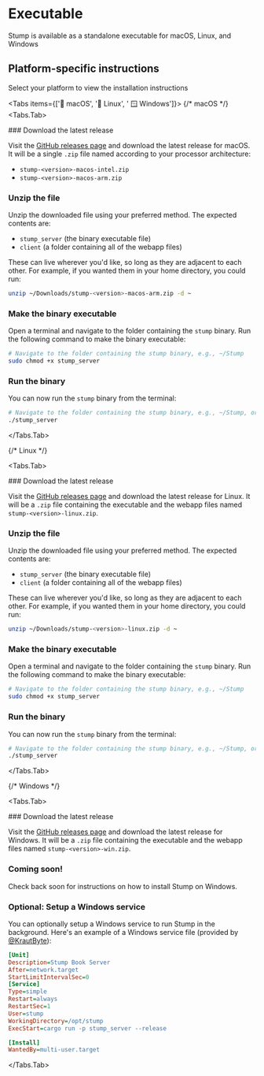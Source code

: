 
# Executable

Stump is available as a standalone executable for macOS, Linux, and Windows

## Platform-specific instructions

Select your platform to view the installation instructions

<Tabs items={['🍎 macOS', '🐧 Linux', ' 🪟 Windows']}>
{/* macOS */}
<Tabs.Tab>

<Steps>
### Download the latest release

Visit the [GitHub releases page](https://github.com/stumpapp/stump/releases) and download the latest release for macOS. It will be a single `.zip` file named according to your processor architecture:

- `stump-<version>-macos-intel.zip`
- `stump-<version>-macos-arm.zip`

### Unzip the file

Unzip the downloaded file using your preferred method. The expected contents are:

- `stump_server` (the binary executable file)
- `client` (a folder containing all of the webapp files)

These can live wherever you'd like, so long as they are adjacent to each other. For example, if you wanted them in your home directory, you could run:

```bash copy
unzip ~/Downloads/stump-<version>-macos-arm.zip -d ~
```

### Make the binary executable

Open a terminal and navigate to the folder containing the `stump` binary. Run the following command to make the binary executable:

```sh copy
# Navigate to the folder containing the stump binary, e.g., ~/Stump
sudo chmod +x stump_server
```

### Run the binary

You can now run the `stump` binary from the terminal:

```bash copy
# Navigate to the folder containing the stump binary, e.g., ~/Stump, or be sure to include the full path to the binary
./stump_server
```

</Steps>

</Tabs.Tab>

{/* Linux */}

<Tabs.Tab>

<Steps>
### Download the latest release

Visit the [GitHub releases page](https://github.com/stumpapp/stump/releases) and download the latest release for Linux. It will be a `.zip` file containing the executable and the webapp files named `stump-<version>-linux.zip`.

### Unzip the file

Unzip the downloaded file using your preferred method. The expected contents are:

- `stump_server` (the binary executable file)
- `client` (a folder containing all of the webapp files)

These can live wherever you'd like, so long as they are adjacent to each other. For example, if you wanted them in your home directory, you could run:

```bash copy
unzip ~/Downloads/stump-<version>-linux.zip -d ~
```

### Make the binary executable

Open a terminal and navigate to the folder containing the `stump` binary. Run the following command to make the binary executable:

```bash copy
# Navigate to the folder containing the stump binary, e.g., ~/Stump
sudo chmod +x stump_server
```

### Run the binary

You can now run the `stump` binary from the terminal:

```bash
# Navigate to the folder containing the stump binary, e.g., ~/Stump, or be sure to include the full path to the binary
./stump_server
```

</Steps>

</Tabs.Tab>

{/* Windows */}

<Tabs.Tab>

<Steps>
### Download the latest release

Visit the [GitHub releases page](https://github.com/stumpapp/stump/releases) and download the latest release for Windows. It will be a `.zip` file containing the executable and the webapp files named `stump-<version>-win.zip`.

### Coming soon!

Check back soon for instructions on how to install Stump on Windows.

### Optional: Setup a Windows service

You can optionally setup a Windows service to run Stump in the background. Here's an example of a Windows service file (provided by [@KrautByte](https://github.com/KrautByte)):

```ini copy
[Unit]
Description=Stump Book Server
After=network.target
StartLimitIntervalSec=0
[Service]
Type=simple
Restart=always
RestartSec=1
User=stump
WorkingDirectory=/opt/stump
ExecStart=cargo run -p stump_server --release

[Install]
WantedBy=multi-user.target
```

</Steps>

</Tabs.Tab>

</Tabs>

